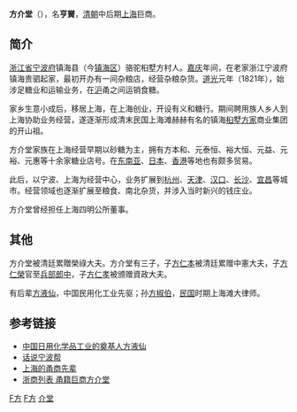 {{No footnotes|time=2021-04-27T10:26:33+00:00}}
'''方介堂'''（{{bd|1783年||1846年|catIdx=F,方}}），名'''亨黉'''，[[清朝|清朝]]中后期[[上海|上海]]巨商。

==简介==

[[浙江省|浙江省]][[宁波府|宁波府]]镇海县（今[[镇海区_(宁波市)|镇海区]]）骆驼桕墅方村人。[[嘉庆|嘉庆]]年间，在老家浙江宁波府镇海贵驷起家，最初开办有一间杂粮店，经营杂粮杂货。[[道光|道光]]元年（1821年），始涉足糖业和运输业务，在[[沪|沪]]甬之间运销食糖。

家乡生意小成后，移居上海，在上海创业，开设有义和糖行。期间聘用族人乡人到上海协助业务经营，遂逐渐形成清末民国上海滩赫赫有名的镇海[[桕墅方家|桕墅方家]]商业集团的开山祖。

方介堂家族在上海经营早期以砂糖为主，拥有方本和、元泰恒、裕大恒、元益、元裕、元惠等十余家糖业店号。在[[东南亚|东南亚]]、[[日本|日本]]、[[香港|香港]]等地也有颇多贸易。

此后，以宁波、上海为经营中心，业务扩展到[[杭州|杭州]]、[[天津|天津]]、[[汉口|汉口]]、[[长沙|长沙]]、[[宜昌|宜昌]]等城市。经营领域也逐渐扩展至粮食、南北杂货，并涉入当时新兴的钱庄业。

方介堂曾经担任上海四明公所董事。

==其他==

方介堂被清廷累贈榮祿大夫。方介堂有三子，子[[方仁本|方仁本]]被清廷累赠中憲大夫，子[[方仁榮|方仁榮]]官至[[兵部|兵部]][[郎中|郎中]]，子[[方仁孝|方仁孝]]被颁赠資政大夫。

有后辈[[方液仙|方液仙]]，中国民用化工业先驱；孙[[方椒伯|方椒伯]]，[[中華民國|民国]]时期上海滩大律师。

==参考链接==
* [http://lszx.zhedu.net.cn/teacher/nbb/new_page_16.htm 中国日用化学品工业的奠基人方液仙]{{Dead link|date=2020年1月 |bot=InternetArchiveBot |fix-attempted=yes }}
* [https://web.archive.org/web/20071015000446/http://www.nj-nb.com/TXNbb/HsnbbTXNbb/20070522/100847.asp 话说宁波帮]
* [http://www.ewen.cc/books/bkview.asp?bkid=84446&cid=213123 上海的甬商先辈] {{Wayback|url=http://www.ewen.cc/books/bkview.asp?bkid=84446&cid=213123 |date=20070928062242 }}
* [http://rwsk.zju.edu.cn/portal/upload/%E2%80%9C%E6%B5%99%E5%95%86%E7%B3%BB%E5%88%97%E7%A0%94%E7%A9%B6%E2%80%9D%E5%8F%82%E8%80%83%E9%80%89%E9%A2%98.doc 浙商列表 甬籍巨商方介堂]{{dead link|date=2017年12月 |bot=InternetArchiveBot |fix-attempted=yes }}

[[Category:中国企业家|F方]]
[[Category:清朝商人|F方]]
[[Category:镇海方氏家族|介堂]]